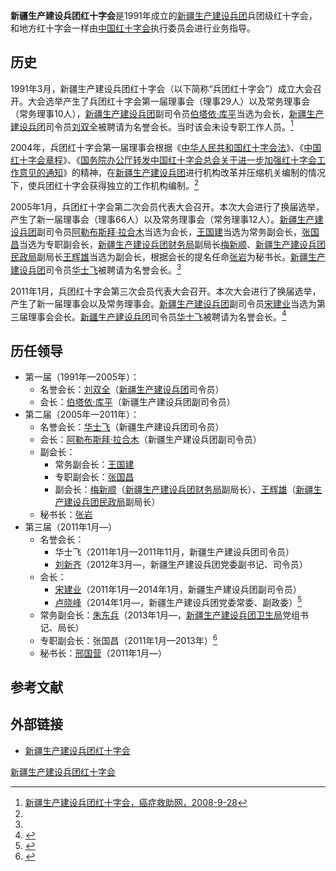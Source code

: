 '''新疆生产建设兵团红十字会'''是1991年成立的[[新疆生产建设兵团|新疆生产建设兵团]]兵团级红十字会，和地方红十字会一样由[[中国红十字会|中国红十字会]]执行委员会进行业务指导。

== 历史 ==
1991年3月，新疆生产建设兵团红十字会（以下简称“兵团红十字会”）成立大会召开。大会选举产生了兵团红十字会第一届理事会（理事29人）以及常务理事会（常务理事10人），[[新疆生产建设兵团|新疆生产建设兵团]]副司令员[[伯塔依·库平|伯塔依·库平]]当选为会长，[[新疆生产建设兵团|新疆生产建设兵团]]司令员[[刘双全|刘双全]]被聘请为名誉会长。当时该会未设专职工作人员。<ref name=azjzw>[http://old.ikcw.com/%28S%28xvoplsydxe2fdd55qutpbjai%29%29/Content01.aspx?id=2993&AspxAutoDetectCookieSupport=1 新疆生产建设兵团红十字会，癌症救助网，2008-9-28]{{dead link|date=2018年3月 |bot=InternetArchiveBot |fix-attempted=yes }}</ref>

2004年，兵团红十字会第一届理事会根据《[[中华人民共和国红十字会法|中华人民共和国红十字会法]]》、《[[s:中国红十字会章程|中国红十字会章程]]》、《[[s:国务院办公厅转发中国红十字会总会关于进一步加强红十字会工作意见的通知|国务院办公厅转发中国红十字会总会关于进一步加强红十字会工作意见的通知]]》的精神，在[[新疆生产建设兵团|新疆生产建设兵团]]进行机构改革并压缩机关编制的情况下，使兵团红十字会获得独立的工作机构编制。<ref name=azjzw/>

2005年1月，兵团红十字会第二次会员代表大会召开。本次大会进行了换届选举，产生了新一届理事会（理事66人）以及常务理事会（常务理事12人）。[[新疆生产建设兵团|新疆生产建设兵团]]副司令员[[阿勒布斯拜·拉合木|阿勒布斯拜·拉合木]]当选为会长，[[王国建|王国建]]当选为常务副会长，[[张国昌|张国昌]]当选为专职副会长，[[新疆生产建设兵团财务局|新疆生产建设兵团财务局]]副局长[[梅新顺|梅新顺]]、[[新疆生产建设兵团民政局|新疆生产建设兵团民政局]]副局长[[王辉雄|王辉雄]]当选为副会长，根据会长的提名任命[[张岩|张岩]]为秘书长。[[新疆生产建设兵团|新疆生产建设兵团]]司令员[[华士飞|华士飞]]被聘请为名誉会长。<ref name=azjzw/>

2011年1月，兵团红十字会第三次会员代表大会召开。本次大会进行了换届选举，产生了新一届理事会以及常务理事会。[[新疆生产建设兵团|新疆生产建设兵团]]副司令员[[宋建业|宋建业]]当选为第三届理事会会长。[[新疆生产建设兵团|新疆生产建设兵团]]司令员[[华士飞|华士飞]]被聘请为名誉会长。<ref>{{Cite web |url=http://www.jkb.com.cn/document.jsp?docid=187036 |title=新疆生产建设兵团红十字会换届，健康报网，2011-02-01 |access-date=2011-08-31 |archive-date=2019-09-23 |archive-url=https://web.archive.org/web/20190923043559/http://www.jkb.com.cn/document.jsp?docid=187036 |dead-url=yes }}</ref>

== 历任领导 ==
* 第一届（1991年—2005年）：
** 名誉会长：[[刘双全|刘双全]]（[[新疆生产建设兵团|新疆生产建设兵团]]司令员）
** 会长：[[伯塔依·库平|伯塔依·库平]]（新疆生产建设兵团副司令员）
* 第二届（2005年—2011年）：
** 名誉会长：[[华士飞|华士飞]]（新疆生产建设兵团司令员）
** 会长：[[阿勒布斯拜·拉合木|阿勒布斯拜·拉合木]]（新疆生产建设兵团副司令员）
** 副会长：
*** 常务副会长：[[王国建|王国建]]
*** 专职副会长：[[张国昌|张国昌]]
*** 副会长：[[梅新顺|梅新顺]]（[[新疆生产建设兵团财务局|新疆生产建设兵团财务局]]副局长）、[[王辉雄|王辉雄]]（[[新疆生产建设兵团民政局|新疆生产建设兵团民政局]]副局长）
** 秘书长：[[张岩_(新疆兵团)|张岩]]
* 第三届（2011年1月—）
** 名誉会长：
*** 华士飞（2011年1月—2011年11月，新疆生产建设兵团司令员）
*** [[刘新齐|刘新齐]]（2012年3月—，新疆生产建设兵团党委副书记、司令员）
** 会长：
*** [[宋建业|宋建业]]（2011年1月—2014年1月，新疆生产建设兵团副司令员）
*** [[卢晓峰|卢晓峰]]（2014年1月—，新疆生产建设兵团党委常委、副政委）<ref>{{Cite web  |url =http://hszh.xjbt.gov.cn/dsj/1554751.shtml  |title =2014年大事记  |author =  |date =2015-03-26  |publisher =新疆生产建设兵团红十字会  |language =  |accessdate =  |quote =  |archive-date =2017-03-18  |archive-url =https://web.archive.org/web/20170318084805/http://hszh.xjbt.gov.cn/dsj/1554751.shtml  |dead-url =no  }}</ref>
** 常务副会长：[[朱东兵|朱东兵]]（2013年1月—，[[新疆生产建设兵团卫生局|新疆生产建设兵团卫生局]]党组书记、局长）
** 专职副会长：张国昌（2011年1月—2013年）<ref>{{Cite web|url =http://www.ylxw.com.cn/news/content/2013-08/22/content_286457_2.htm|title =兵团党委近期干部任免|author =|date =2013-08-22|publisher =伊犁新闻网|language =|accessdate =|quote =}}{{dead link|date=2018年3月 |bot=InternetArchiveBot |fix-attempted=yes }}</ref>
** 秘书长：[[邢国营|邢国营]]（2011年1月—）

== 参考文献 ==
{{Reflist}}

== 外部链接 ==
* [http://hszh.xjbt.gov.cn 新疆生产建设兵团红十字会] {{Wayback|url=http://hszh.xjbt.gov.cn/ |date=20210127160351 }}
{{中華人民共和國紅十字會}}
{{新疆生产建设兵团}}

[[Category:新疆生产建设兵团红十字会|]]